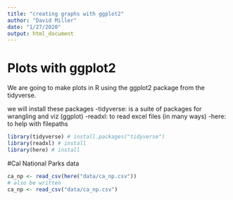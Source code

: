 ```yaml
---
title: "creating graphs with ggplot2"
author: "David Miller"
date: "1/27/2020"
output: html_document
---
```


# Plots with ggplot2

We are going to make plots in R using the ggplot2 package from the tidyverse.

we will install these packages
-tidyverse: is a suite of packages for wrangling and viz (ggplot)
-readxl: to read excel files (in many ways)
-here: to help with filepaths
```r
library(tidyverse) # install.packages("tidyverse")
library(readxl) # install
library(here) # install

```
#Cal National Parks data
```r
ca_np <- read_csv(here("data/ca_np.csv"))
# also be written
ca_np <- read_csv("data/ca_np.csv")

```

